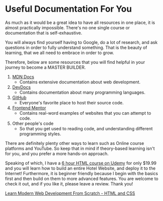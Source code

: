 # Useful Documentation For You

As much as it would be a great idea to have all resources in one place, it is almost practically impossible. There's no one single course or documentation that is self-exhaustive.

You will always find yourself having to Google, do a lot of research, and ask questions in order to fully understand something. That is the beauty of learning, that we all need to embrace in order to grow.

Therefore, below are some resources that you will find helpful in your journey to become a MASTER BUILDER.

1. [MDN Docs](https://developer.mozilla.org)
   - Contains extensive documentation about web development.
2. [DevDocs](https://devdocs.io/)
   - Contains documentation about many programming languages.
3. [GitHub](https://github.com)
   - Everyone's favorite place to host their source code.
4. [Frontend Mentor](https://frontendmentor.io)
   - Contains real-word examples of websites that you can attempt to code.
5. Other people's code
   - So that you get used to reading code, and understanding different programming styles.

There are definitely plenty other ways to learn such as Online course platforms and YouTube. So keep that in mind if theory-based learning isn't for you, and you prefer a more hands-on approach.

Speaking of which, I have a [6 hour HTML course on Udemy](https://www.udemy.com/course/tsbdesigns-web-development-course/learn/?referralCode=D08F51BE55464BCB9151) for only $19.99 and you will learn how to build an entire Hotel Website, and deploy it to the Internet! Furthermore, it is beginner friendly because I begin with the basics first and then build on them to more advanced features. You are welcome to check it out, and if you like it, please leave a review. Thank you!

[Learn Modern Web Development From Scratch - HTML and CSS](https://www.udemy.com/course/tsbdesigns-web-development-course/learn/?referralCode=D08F51BE55464BCB9151)
